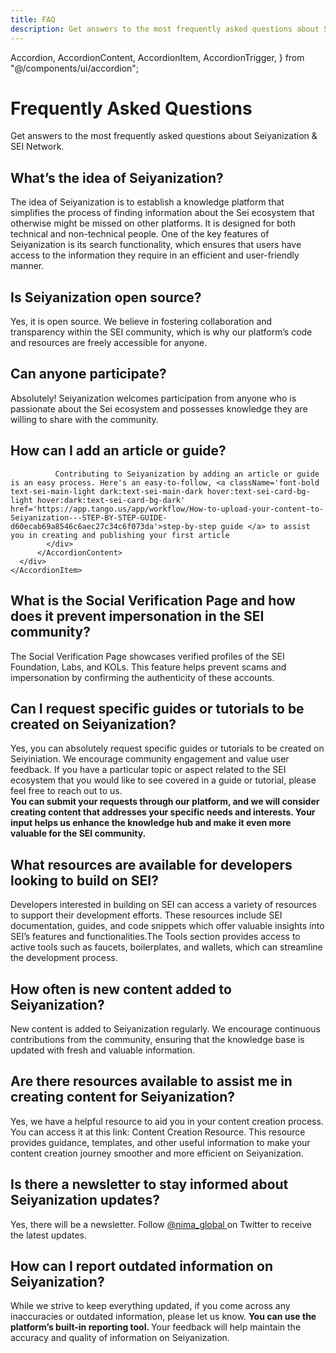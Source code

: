 ```yaml
---
title: FAQ
description: Get answers to the most frequently asked questions about SEI.
---
```


  Accordion,
  AccordionContent,
  AccordionItem,
  AccordionTrigger,
} from "@/components/ui/accordion";

<div className='pb-12'>
  <div className="mb-12 py-20  header h-[256px]">
    <div className="mx-auto px-6 max-w-[90rem]">
      <h1 className="text-3xl md:text-5xl font-bold mb-4 text-sei-heading-dark">
       Frequently Asked Questions
    </h1>
      <span className="opacity-80 text-xl text-sei-subheading-dark">
      Get answers to the most frequently asked questions about Seiyanization & SEI Network.
      </span>
    </div>
  </div>
  <div className=" flex flex-col gap-6 mt-8 px-6 w-full faq-container">
  <Card>
    <Accordion type="single" collapsible>
      <AccordionItem value="item-1">
        <div className="flex flex-col gap-4">
          <AccordionTrigger> <h2 className="text-xl font-semibold">What’s the idea of Seiyanization?</h2> </AccordionTrigger>
            <AccordionContent>
              <div className='text-sei-subheading-light dark:text-sei-subheading-dark text-base'>
              The idea of Seiyanization is to establish a knowledge platform that simplifies the process of finding information about the Sei ecosystem that otherwise might be missed on other platforms. It is designed for both technical and non-technical people. One of the key features of Seiyanization is its search functionality, which ensures that users have access to the information they require in an efficient and user-friendly manner.
              </div>
          </AccordionContent>
        </div>
      </AccordionItem>
  </Accordion>
 </Card>
 <Card>
    <Accordion type="single" collapsible>
      <AccordionItem value="item-1">
        <div className="flex flex-col gap-4">
          <AccordionTrigger> <h2 className="text-xl font-semibold">Is Seiyanization open source?</h2> </AccordionTrigger>
            <AccordionContent>
              <div className='text-sei-subheading-light dark:text-sei-subheading-dark text-base'>
               Yes, it is open source. We believe in fostering collaboration and transparency within the SEI community, which is why our platform’s code and resources are freely accessible for anyone.
              </div>
          </AccordionContent>
        </div>
      </AccordionItem>
  </Accordion>
 </Card>

<Card>
  <Accordion type="single" collapsible>
    <AccordionItem value="item-1">
      <div className="flex flex-col gap-4">
        <AccordionTrigger> <h2 className="text-xl font-semibold"> Can anyone participate?</h2> </AccordionTrigger>
          <AccordionContent>
            <div className='text-sei-subheading-light dark:text-sei-subheading-dark text-base'>
              Absolutely! Seiyanization welcomes participation from anyone who is passionate about the Sei ecosystem and possesses knowledge they are willing to share with the community.
            </div>
          </AccordionContent>
      </div>
    </AccordionItem>
  </Accordion>
 </Card>

<Card>
  <Accordion type="single" collapsible>
    <AccordionItem value="item-1">
      <div className="flex flex-col gap-4">
        <AccordionTrigger> <h2 className="text-xl font-semibold"> How can I add an article or guide?</h2> </AccordionTrigger>
          <AccordionContent>
            <div className='text-sei-subheading-light dark:text-sei-subheading-dark text-base'>

              Contributing to Seiyanization by adding an article or guide is an easy process. Here's an easy-to-follow, <a className='font-bold text-sei-main-light dark:text-sei-main-dark hover:text-sei-card-bg-light hover:dark:text-sei-card-bg-dark' href='https://app.tango.us/app/workflow/How-to-upload-your-content-to-Seiyanization---STEP-BY-STEP-GUIDE-d60ecab69a8546c6aec27c34c6f073da'>step-by-step guide </a> to assist you in creating and publishing your first article
            </div>
          </AccordionContent>
      </div>
    </AccordionItem>
  </Accordion>
 </Card>




 <Card>
  <Accordion type="single" collapsible>
    <AccordionItem value="item-1">
      <div className="flex flex-col gap-4">
        <AccordionTrigger> <h2 className="text-xl font-semibold text-left">What is the Social Verification Page and how does it prevent impersonation in the SEI community?</h2> </AccordionTrigger>
          <AccordionContent>
            <div className='text-sei-subheading-light dark:text-sei-subheading-dark text-base'>
            The Social Verification Page showcases verified profiles of the SEI Foundation, Labs, and KOLs. This feature helps prevent scams and impersonation by confirming the authenticity of these accounts.
            </div>
          </AccordionContent>
      </div>
    </AccordionItem>
  </Accordion>
 </Card>

 <Card>
  <Accordion type="single" collapsible>
    <AccordionItem value="item-1">
      <div className="flex flex-col gap-4">
        <AccordionTrigger> <h2 className="text-xl font-semibold">Can I request specific guides or tutorials to be created on Seiyanization? </h2> </AccordionTrigger>
          <AccordionContent>
            <div className='text-sei-subheading-light dark:text-sei-subheading-dark text-base'>
              Yes, you can absolutely request specific guides or tutorials to be created on Seiyiniation. We encourage community engagement and value user feedback. If you have a particular topic or aspect related to the SEI ecosystem that you would like to see covered in a guide or tutorial, please feel free to reach out to us.
              <br/>
              <b>You can submit your requests through our platform, and we will consider creating content that addresses your specific needs and interests. Your input helps us enhance the knowledge hub and make it even more valuable for the SEI community. </b>
            </div>
          </AccordionContent>
      </div>
    </AccordionItem>
  </Accordion>
 </Card>


 <Card>
  <Accordion type="single" collapsible>
    <AccordionItem value="item-1">
      <div className="flex flex-col gap-4">
        <AccordionTrigger> <h2 className="text-xl font-semibold">What resources are available for developers looking to build on SEI?</h2> </AccordionTrigger>
          <AccordionContent>
            <div className='text-sei-subheading-light dark:text-sei-subheading-dark text-base'>
              Developers interested in building on SEI can access a variety of resources to support their development efforts. These resources include SEI documentation, guides, and code snippets which offer valuable insights into SEI’s features and functionalities.The Tools section provides access to active tools such as faucets, boilerplates, and wallets, which can streamline the development process.
            </div>
          </AccordionContent>
      </div>
    </AccordionItem>
  </Accordion>
 </Card>

<Card>
  <Accordion type="single" collapsible>
    <AccordionItem value="item-1">
      <div className="flex flex-col gap-4">
        <AccordionTrigger> <h2 className="text-xl font-semibold">How often is new content added to Seiyanization?</h2> </AccordionTrigger>
          <AccordionContent>
            <div className='text-sei-subheading-light dark:text-sei-subheading-dark text-base'>
              New content is added to Seiyanization regularly. We encourage continuous contributions from the community, ensuring that the knowledge base is updated with fresh and valuable information.
            </div>
          </AccordionContent>
      </div>
    </AccordionItem>
  </Accordion>
 </Card>

<Card>
  <Accordion type="single" collapsible>
    <AccordionItem value="item-1">
      <div className="flex flex-col gap-4">
        <AccordionTrigger> <h2 className="text-xl font-semibold">Are there resources available to assist me in creating content for Seiyanization?</h2> </AccordionTrigger>
          <AccordionContent>
            <div className='text-sei-subheading-light dark:text-sei-subheading-dark text-base'>
              Yes, we have a helpful resource to aid you in your content creation process. You can access it at this link: Content Creation Resource. This resource provides guidance, templates, and other useful information to make your content creation journey smoother and more efficient on Seiyanization.
            </div>
          </AccordionContent>
      </div>
    </AccordionItem>
  </Accordion>
 </Card>


  <Card>
  <Accordion type="single" collapsible>
    <AccordionItem value="item-1">
      <div className="flex flex-col gap-4">
        <AccordionTrigger> <h2 className="text-xl font-semibold">Is there a newsletter to stay informed about Seiyanization updates?</h2> </AccordionTrigger>
          <AccordionContent>
            <div className='text-sei-subheading-light dark:text-sei-subheading-dark text-base'>
              Yes, there will be a newsletter. Follow <a className='font-bold text-sei-main-light dark:text-sei-main-dark hover:text-sei-card-bg-light hover:dark:text-sei-card-bg-dark' href='https://twitter.com/nima_global'>@nima_global </a> on Twitter to receive the latest updates.
            </div>
          </AccordionContent>
      </div>
    </AccordionItem>
  </Accordion>
 </Card>

 <Card>
  <Accordion type="single" collapsible>
    <AccordionItem value="item-1">
      <div className="flex flex-col gap-4">
        <AccordionTrigger> <h2 className="text-xl font-semibold">How can I report outdated information on Seiyanization?</h2> </AccordionTrigger>
          <AccordionContent>
            <div className='text-sei-subheading-light dark:text-sei-subheading-dark text-base'>
              While we strive to keep everything updated, if you come across any inaccuracies or outdated information, please let us know. <b> You can use the platform’s built-in reporting tool. </b>  Your feedback will help maintain the accuracy and quality of information on Seiyanization.
            </div>
          </AccordionContent>
      </div>
    </AccordionItem>
  </Accordion>
 </Card>
</div>
</div>
